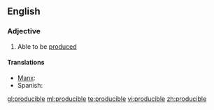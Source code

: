 ==English==

===Adjective===
{{en-adj}}

# Able to be [[produce]]d

====Translations====
{{trans-top}}
* [[Manx]]: {{t-|gv|yn-yannoo}}
* Spanish: {{t-|es|producible}}
{{trans-mid}}
{{trans-bottom}}

[[gl:producible]]
[[ml:producible]]
[[te:producible]]
[[vi:producible]]
[[zh:producible]]